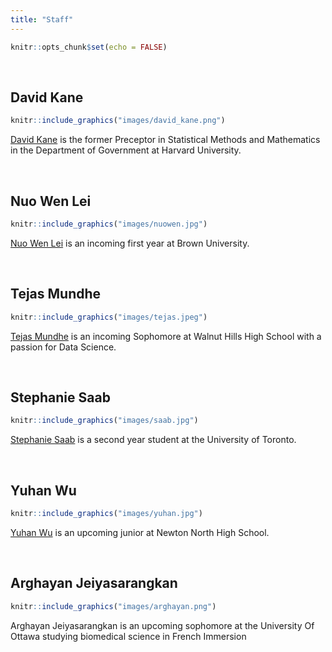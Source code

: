 ```yaml
---
title: "Staff"
---
```


```r
knitr::opts_chunk$set(echo = FALSE)
```


&nbsp;

## David Kane

```r
knitr::include_graphics("images/david_kane.png")
```

[David Kane](https://www.davidkane.info) is the former Preceptor in Statistical Methods and Mathematics in the Department of Government at Harvard University. 

&nbsp;




## Nuo Wen Lei

```r
knitr::include_graphics("images/nuowen.jpg")
```

[Nuo Wen Lei](https://github.com/NuoWenLei) is an incoming first year at Brown University.

&nbsp;

## Tejas Mundhe

<!-- There is something weird, I think, about this photo. It always shows up when I build it locally. But, once pushed to the web, it is fine. -->


```r
knitr::include_graphics("images/tejas.jpeg")
```

[Tejas Mundhe](https://github.com/TejasMundhe) is an incoming Sophomore at Walnut Hills High School with a passion for Data Science.

&nbsp;


## Stephanie Saab

```r
knitr::include_graphics("images/saab.jpg")
```

[Stephanie Saab](https://github.com/AM-lmn) is a second year student at the University of Toronto.

&nbsp;



## Yuhan Wu

```r
knitr::include_graphics("images/yuhan.jpg")
```

[Yuhan Wu](https://github.com/UhanWu) is an upcoming junior at Newton North High School.

&nbsp;

## Arghayan Jeiyasarangkan

```r
knitr::include_graphics("images/arghayan.png")
```

Arghayan Jeiyasarangkan is an upcoming sophomore at the University Of Ottawa studying biomedical science in French Immersion

&nbsp;



